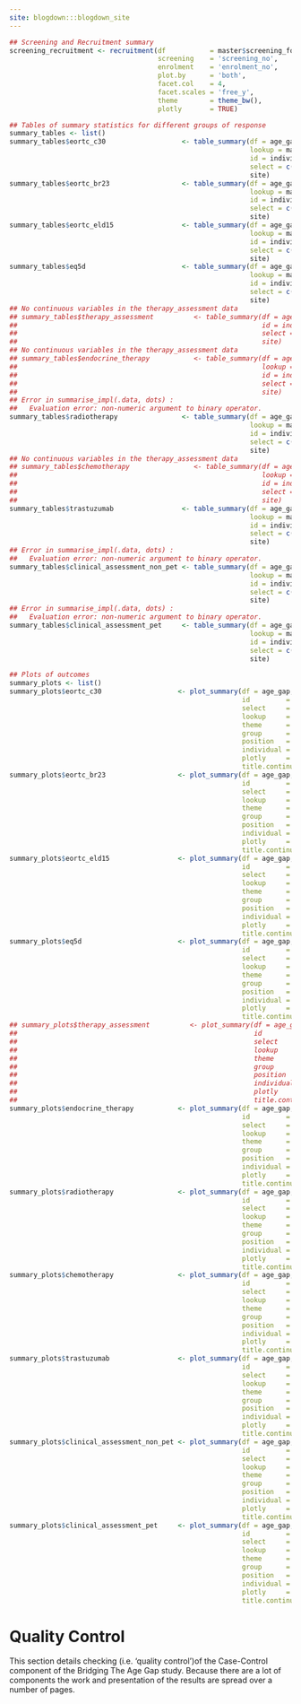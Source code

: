 ```yaml
---
site: blogdown:::blogdown_site
---
```


```r

## Screening and Recruitment summary
screening_recruitment <- recruitment(df           = master$screening_form,
                                     screening    = 'screening_no',
                                     enrolment    = 'enrolment_no',
                                     plot.by      = 'both',
                                     facet.col    = 4,
                                     facet.scales = 'free_y',
                                     theme        = theme_bw(),
                                     plotly       = TRUE)

## Tables of summary statistics for different groups of response
summary_tables <- list()
summary_tables$eortc_c30                   <- table_summary(df = age_gap,
                                                            lookup = master$lookups_fields,
                                                            id = individual_id,
                                                            select = c(!!!continuous_vars$eortc_c30),
                                                            site)
summary_tables$eortc_br23                  <- table_summary(df = age_gap,
                                                            lookup = master$lookups_fields,
                                                            id = individual_id,
                                                            select = c(!!!continuous_vars$eortc_c30),
                                                            site)
summary_tables$eortc_eld15                 <- table_summary(df = age_gap,
                                                            lookup = master$lookups_fields,
                                                            id = individual_id,
                                                            select = c(!!!continuous_vars$eortc_eld15),
                                                            site)
summary_tables$eq5d                        <- table_summary(df = age_gap,
                                                            lookup = master$lookups_fields,
                                                            id = individual_id,
                                                            select = c(!!!continuous_vars$eq5d),
                                                            site)
## No continuous variables in the therapy_assessment data
## summary_tables$therapy_assessment          <- table_summary(df = age_gap,
##                                                             id = individual_id,
##                                                             select = c(!!!continuous_vars$therapy_assessment),
##                                                             site)
## No continuous variables in the therapy_assessment data
## summary_tables$endocrine_therapy           <- table_summary(df = age_gap,
##                                                             lookup = master$lookups_fields,
##                                                             id = individual_id,
##                                                             select = c(!!!continuous_vars$endocrine_therapy),
##                                                             site)
## Error in summarise_impl(.data, dots) :
##   Evaluation error: non-numeric argument to binary operator.
summary_tables$radiotherapy                <- table_summary(df = age_gap,
                                                            lookup = master$lookups_fields,
                                                            id = individual_id,
                                                            select = c(!!!continuous_vars$radiotherapy),
                                                            site)
## No continuous variables in the therapy_assessment data
## summary_tables$chemotherapy                <- table_summary(df = age_gap,
##                                                             lookup = master$lookups_fields,
##                                                             id = individual_id,
##                                                             select = c(!!!continuous_vars$chemotherapy),
##                                                             site)
summary_tables$trastuzumab                 <- table_summary(df = age_gap,
                                                            lookup = master$lookups_fields,
                                                            id = individual_id,
                                                            select = c(!!!continuous_vars$trastuzumab),
                                                            site)
## Error in summarise_impl(.data, dots) :
##   Evaluation error: non-numeric argument to binary operator.
summary_tables$clinical_assessment_non_pet <- table_summary(df = age_gap,
                                                            lookup = master$lookups_fields,
                                                            id = individual_id,
                                                            select = c(!!!continuous_vars$clinical_assessment_non_pet),
                                                            site)
## Error in summarise_impl(.data, dots) :
##   Evaluation error: non-numeric argument to binary operator.
summary_tables$clinical_assessment_pet     <- table_summary(df = age_gap,
                                                            lookup = master$lookups_fields,
                                                            id = individual_id,
                                                            select = c(!!!continuous_vars$clinical_assessment_pet),
                                                            site)

## Plots of outcomes
summary_plots <- list()
summary_plots$eortc_c30                   <- plot_summary(df = age_gap,
                                                          id         = individual_id,
                                                          select     = c(!!!all_var$eortc_c30),
                                                          lookup     = master$lookups_field,
                                                          theme      = theme_bw(),
                                                          group      = event_name,
                                                          position   = 'dodge',
                                                          individual = TRUE,
                                                          plotly     = FALSE,
                                                          title.continuous = 'EORTC Quality of Life Questionnaire : C30')
summary_plots$eortc_br23                  <- plot_summary(df = age_gap,
                                                          id         = individual_id,
                                                          select     = c(!!!all_var$eortc_br23),
                                                          lookup     = master$lookups_field,
                                                          theme      = theme_bw(),
                                                          group      = event_name,
                                                          position   = 'dodge',
                                                          individual = TRUE,
                                                          plotly     = FALSE,
                                                          title.continuous = 'EORTC Quality of Life Questionnaire : BR23')
summary_plots$eortc_eld15                 <- plot_summary(df = age_gap,
                                                          id         = individual_id,
                                                          select     = c(!!!all_var$eortc_eld15),
                                                          lookup     = master$lookups_field,
                                                          theme      = theme_bw(),
                                                          group      = event_name,
                                                          position   = 'dodge',
                                                          individual = TRUE,
                                                          plotly     = FALSE,
                                                          title.continuous = 'EORTC Quality of Life Questionnaire : ELD15')
summary_plots$eq5d                        <- plot_summary(df = age_gap,
                                                          id         = individual_id,
                                                          select     = c(!!!all_var$eq5d),
                                                          lookup     = master$lookups_field,
                                                          theme      = theme_bw(),
                                                          group      = event_name,
                                                          position   = 'dodge',
                                                          individual = TRUE,
                                                          plotly     = FALSE,
                                                          title.continuous = 'EQ-5D-5L Quality of Life Questionnaire')
## summary_plots$therapy_assessment          <- plot_summary(df = age_gap,
##                                                           id         = individual_id,
##                                                           select     = c(!!!all_var$therapy_assessment),
##                                                           lookup     = master$lookups_field,
##                                                           theme      = theme_bw(),
##                                                           group      = event_name,
##                                                           position   = 'dodge',
##                                                           individual = TRUE,
##                                                           plotly     = FALSE,
##                                                           title.continuous = 'Therapy Assessemnt Questionnaire')
summary_plots$endocrine_therapy           <- plot_summary(df = age_gap,
                                                          id         = individual_id,
                                                          select     = c(!!!all_var$endocrine_therapy),
                                                          lookup     = master$lookups_field,
                                                          theme      = theme_bw(),
                                                          group      = event_name,
                                                          position   = 'dodge',
                                                          individual = TRUE,
                                                          plotly     = FALSE,
                                                          title.continuous = 'Endocrine Therapy')
summary_plots$radiotherapy                <- plot_summary(df = age_gap,
                                                          id         = individual_id,
                                                          select     = c(!!!all_var$radiotherapy),
                                                          lookup     = master$lookups_field,
                                                          theme      = theme_bw(),
                                                          group      = event_name,
                                                          position   = 'dodge',
                                                          individual = TRUE,
                                                          plotly     = FALSE,
                                                          title.continuous = 'Radiotherapy')
summary_plots$chemotherapy                <- plot_summary(df = age_gap,
                                                          id         = individual_id,
                                                          select     = c(!!!all_var$chemotherapy),
                                                          lookup     = master$lookups_field,
                                                          theme      = theme_bw(),
                                                          group      = event_name,
                                                          position   = 'dodge',
                                                          individual = TRUE,
                                                          plotly     = FALSE,
                                                          title.continuous = 'Chemotherapy')
summary_plots$trastuzumab                 <- plot_summary(df = age_gap,
                                                          id         = individual_id,
                                                          select     = c(!!!all_var$trastuzumab),
                                                          lookup     = master$lookups_field,
                                                          theme      = theme_bw(),
                                                          group      = event_name,
                                                          position   = 'dodge',
                                                          individual = TRUE,
                                                          plotly     = FALSE,
                                                          title.continuous = 'Trastuzumab')
summary_plots$clinical_assessment_non_pet <- plot_summary(df = age_gap,
                                                          id         = individual_id,
                                                          select     = c(!!!all_var$clinical_assessment_non_pet),
                                                          lookup     = master$lookups_field,
                                                          theme      = theme_bw(),
                                                          group      = event_name,
                                                          position   = 'dodge',
                                                          individual = TRUE,
                                                          plotly     = FALSE,
                                                          title.continuous = 'Clinical Assessment : Non-PET')
summary_plots$clinical_assessment_pet     <- plot_summary(df = age_gap,
                                                          id         = individual_id,
                                                          select     = c(!!!all_var$clinical_assessment_pet),
                                                          lookup     = master$lookups_field,
                                                          theme      = theme_bw(),
                                                          group      = event_name,
                                                          position   = 'dodge',
                                                          individual = TRUE,
                                                          plotly     = FALSE,
                                                          title.continuous = 'Clinical Assessment : PET')

```

# Quality Control

This section details checking (i.e. 'quality control')of the Case-Control component of the Bridging The Age Gap study.  Because there are a lot of components the work and presentation of the results are spread over a number of pages.
